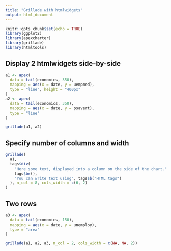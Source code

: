 ```yaml
---
title: "Grillade with htmlwidgets"
output: html_document
---
```


```r
knitr::opts_chunk$set(echo = TRUE)
library(ggplot2)
library(apexcharter)
library(grillade)
library(htmltools)
```


## Display 2 htmlwidgets side-by-side


```r
a1 <- apex(
  data = tail(economics, 350),
  mapping = aes(x = date, y = uempmed),
  type = "line", height = "400px"
)
a2 <- apex(
  data = tail(economics, 350),
  mapping = aes(x = date, y = psavert),
  type = "line"
)

grillade(a1, a2)
```


## Specify number of columns and width

```r
grillade(
  a1, 
  tags$div(
    "Here some text, displayed into a column on the side of the chart.",
    tags$br(),
    "You can write text using", tags$b("HTML tags")
  ), n_col = 8, cols_width = c(6, 2)
)
```


## Two rows


```r
a3 <- apex(
  data = tail(economics, 150),
  mapping = aes(x = date, y = unemploy),
  type = "area"
)

grillade(a1, a2, a3, n_col = 2, cols_width = c(NA, NA, 2))
```




